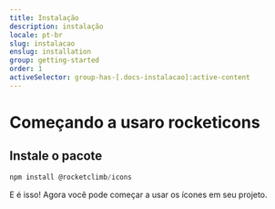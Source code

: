 ```yaml
---
title: Instalação
description: instalação
locale: pt-br
slug: instalacao
enslug: installation
group: getting-started
order: 1
activeSelector: group-has-[.docs-instalacao]:active-content
---
```


# Começando a usaro <span className="font-light">rocket</span><span className="font-semibold">icons</span>

## Instale o pacote

```javascript
npm install @rocketclimb/icons
```

E é isso! Agora você pode começar a usar os ícones em seu projeto.

